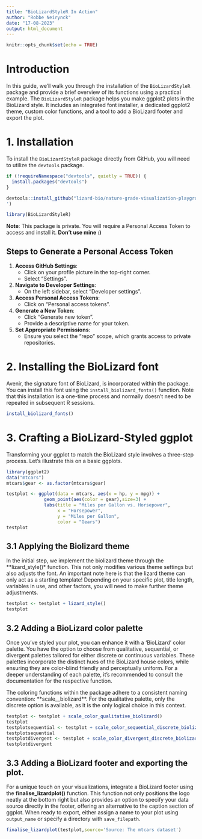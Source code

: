 ```yaml
---
title: "BioLizardStyleR In Action"
author: "Robbe Neirynck"
date: "17-08-2023"
output: html_document
---
```


```r
knitr::opts_chunk$set(echo = TRUE)
```
# Introduction
In this guide, we'll walk you through the installation of the `BioLizardStyleR` package and provide a brief overview of its functions using a practical example. The `BioLizardStyleR` package helps you make ggplot2 plots in the BioLizard style. It includes an integrated font installer, a dedicated ggplot2 theme, custom color functions, and a tool to add a BioLizard footer and export the plot.


# 1. Installation
To install the `BioLizardStyleR` package directly from GitHub, you will need to utilize the `devtools` package.
```r
if (!requireNamespace("devtools", quietly = TRUE)) {
  install.packages("devtools")
}

devtools::install_github("lizard-bio/nature-grade-visualization-playground", subdir="BioLizardStyleR", auth_token= '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
')

library(BioLizardStyleR)
```

**Note**: This package is private. You will require a Personal Access Token to access and install it. **Don't use mine :)**

## Steps to Generate a Personal Access Token

1. **Access GitHub Settings**:
    - Click on your profile picture in the top-right corner.
    - Select "Settings".

2. **Navigate to Developer Settings**:
    - On the left sidebar, select "Developer settings".

3. **Access Personal Access Tokens**:
    - Click on "Personal access tokens".

4. **Generate a New Token**:
    - Click "Generate new token".
    - Provide a descriptive name for your token.

5. **Set Appropriate Permissions**:
    - Ensure you select the "repo" scope, which grants access to private repositories.

# 2. Installing the BioLizard font

Avenir, the signature font of BioLizard, is incorporated within the package. You can install this font using the `install_biolizard_fonts()` function. Note that this installation is a one-time process and normally doesn't need to be repeated in subsequent R sessions.
```r
install_biolizard_fonts()
```


# 3. Crafting a BioLizard-Styled ggplot

Transforming your ggplot to match the BioLizard style involves a three-step process. Let's illustrate this on a basic ggplots.

```r
library(ggplot2)
data("mtcars")
mtcars$gear <- as.factor(mtcars$gear)

testplot <- ggplot(data = mtcars, aes(x = hp, y = mpg)) + 
              geom_point(aes(color = gear),size=3) +  
              labs(title = "Miles per Gallon vs. Horsepower",  
                   x = "Horsepower",  
                   y = "Miles per Gallon",  
                   color = "Gears")
testplot
```

## 3.1 Applying the Biolizard theme

In the initial step, we implement the biolizard theme through the **lizard_style()* function. This not only modifies various theme settings but also adjusts the font. An important note here is that the lizard theme can only act as a starting template! Depending on your specific plot, title length, variables in use, and other factors, you will need to make further theme adjustments.
```r
testplot <- testplot + lizard_style()
testplot
```

## 3.2 Adding a BioLizard color palette

Once you've styled your plot, you can enhance it with a 'BioLizard' color palette. You have the option to choose from qualitative, sequential, or divergent palettes tailored for either discrete or continuous variables. These palettes incorporate the distinct hues of the BioLizard house colors, while ensuring they are color-blind friendly and perceptually uniform. For a deeper understanding of each palette, it's recommended to consult the documentation for the respective function.

The coloring functions within the package adhere to a consistent naming convention: **scale_<color/fill>_<qualitative/sequential/divergent>_<discrete/continuous>_biolizard**. For the qualitative palette, only the discrete option is available, as it is the only logical choice in this context. 
```r
testplot <- testplot + scale_color_qualitative_biolizard()
testplot
testplotsequential <- testplot + scale_color_sequential_discrete_biolizard()
testplotsequential
testplotdivergent <- testplot + scale_color_divergent_discrete_biolizard()
testplotdivergent
```

## 3.3 Adding a BioLizard footer and exporting the plot.

For a unique touch on your visualizations, integrate a BioLizard footer using the **finalise_lizardplot()** function. This function not only positions the logo neatly at the bottom right but also provides an option to specify your data source directly in the footer, offering an alternative to the caption section of ggplot. When ready to export, either assign a name to your plot using `output_name` or specify a directory with `save_filepath`.

```r
finalise_lizardplot(testplot,source='Source: The mtcars dataset')
```


